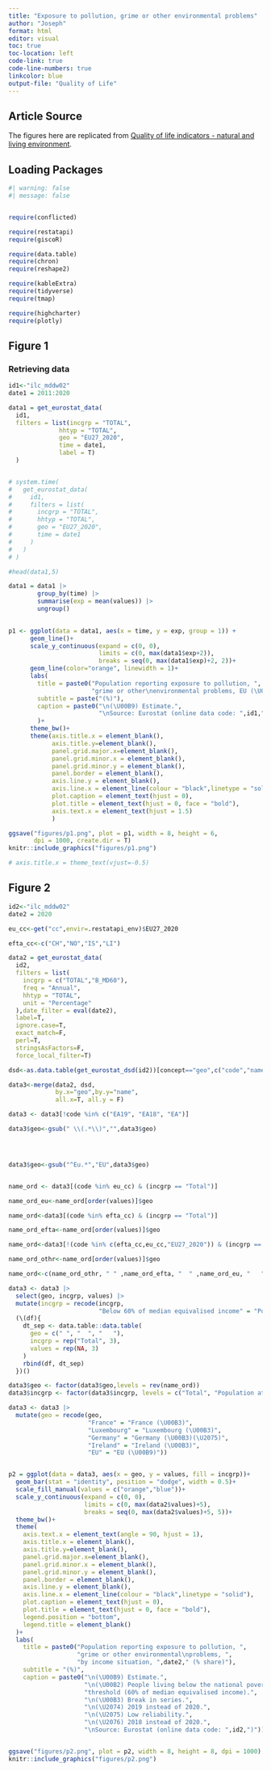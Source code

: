 ```yaml
---
title: "Exposure to pollution, grime or other environmental problems"
author: "Joseph"
format: html
editor: visual
toc: true
toc-location: left
code-link: true
code-line-numbers: true
linkcolor: blue
output-file: "Quality of Life"
---
```


## Article Source

The figures here are replicated from [Quality of life indicators - natural and living environment](https://ec.europa.eu/eurostat/statistics-explained/index.php?title=Quality_of_life_indicators_-_natural_and_living_environment).\

## Loading Packages

```r
#| warning: false
#| message: false


require(conflicted)

require(restatapi)
require(giscoR)

require(data.table)
require(chron)
require(reshape2)

require(kableExtra)
require(tidyverse)
require(tmap)

require(highcharter)
require(plotly)
```

## Figure 1

### Retrieving data

```r
id1<-"ilc_mddw02"
date1 = 2011:2020

data1 = get_eurostat_data(
  id1, 
  filters = list(incgrp = "TOTAL",
              hhtyp = "TOTAL",
              geo = "EU27_2020",
              time = date1,
              label = T)
  )


# system.time(
#   get_eurostat_data(
#     id1, 
#     filters = list(
#       incgrp = "TOTAL",
#       hhtyp = "TOTAL",
#       geo = "EU27_2020",
#       time = date1
#     )
#   )
# )

#head(data1,5)
```

```r
data1 = data1 |>
        group_by(time) |>
        summarise(exp = mean(values)) |>
        ungroup()
  

p1 <- ggplot(data = data1, aes(x = time, y = exp, group = 1)) +
      geom_line()+ 
      scale_y_continuous(expand = c(0, 0), 
                         limits = c(0, max(data1$exp+2)),
                         breaks = seq(0, max(data1$exp)+2, 2))+
      geom_line(color="orange", linewidth = 1)+
      labs(
        title = paste0("Population reporting exposure to pollution, ",
                       "grime or other\nenvironmental problems, EU (\U00B9) ",date1[1],"-",date1[length(date1)]),
        subtitle = paste("(%)"),
        caption = paste0("\n(\U00B9) Estimate.",
                         "\nSource: Eurostat (online data code: ",id1,")")
        )+
      theme_bw()+
      theme(axis.title.x = element_blank(),
            axis.title.y=element_blank(),
            panel.grid.major.x=element_blank(),
            panel.grid.minor.x = element_blank(),
            panel.grid.minor.y = element_blank(),
            panel.border = element_blank(),
            axis.line.y = element_blank(),
            axis.line.x = element_line(colour = "black",linetype = "solid"),
            plot.caption = element_text(hjust = 0),
            plot.title = element_text(hjust = 0, face = "bold"),
            axis.text.x = element_text(hjust = 1.5)
            )

ggsave("figures/p1.png", plot = p1, width = 8, height = 6, 
       dpi = 1000, create.dir = T)
knitr::include_graphics("figures/p1.png")

# axis.title.x = theme_text(vjust=-0.5)
```

## Figure 2

```r
id2<-"ilc_mddw02"
date2 = 2020

eu_cc<-get("cc",envir=.restatapi_env)$EU27_2020

efta_cc<-c("CH","NO","IS","LI")

data2 = get_eurostat_data(
  id2, 
  filters = list(
    incgrp = c("TOTAL","B_MD60"),
    freq = "Annual",
    hhtyp = "TOTAL",
    unit = "Percentage"
  ),date_filter = eval(date2),
  label=T,
  ignore.case=T,
  exact_match=F,
  perl=T,
  stringsAsFactors=F,
  force_local_filter=T)

dsd<-as.data.table(get_eurostat_dsd(id2))[concept=="geo",c("code","name")]

data3<-merge(data2, dsd, 
             by.x="geo",by.y="name", 
             all.x=T, all.y = F)

data3 <- data3[!code %in% c("EA19", "EA18", "EA")]

data3$geo<-gsub(" \\(.*\\)","",data3$geo)




data3$geo<-gsub("^Eu.*","EU",data3$geo)


name_ord <- data3[(code %in% eu_cc) & (incgrp == "Total")]

name_ord_eu<-name_ord[order(values)]$geo

name_ord<-data3[(code %in% efta_cc) & (incgrp == "Total")]

name_ord_efta<-name_ord[order(values)]$geo

name_ord<-data3[!(code %in% c(efta_cc,eu_cc,"EU27_2020")) & (incgrp == "Total")]

name_ord_othr<-name_ord[order(values)]$geo

name_ord<-c(name_ord_othr, " " ,name_ord_efta, "  " ,name_ord_eu, "   ", "EU")

data3 <- data3 |>
  select(geo, incgrp, values) |>
  mutate(incgrp = recode(incgrp,
                         "Below 60% of median equivalised income" = "Population at-risk-of-poverty (\U00B2)")) |>
  (\(df){
    dt_sep <- data.table::data.table(
      geo = c(" ", "  ", "   "),
      incgrp = rep("Total", 3),
      values = rep(NA, 3)
    )
    rbind(df, dt_sep)
  })()

data3$geo <- factor(data3$geo,levels = rev(name_ord))
data3$incgrp <- factor(data3$incgrp, levels = c("Total", "Population at-risk-of-poverty (\U00B2)"))

data3 <- data3 |>
  mutate(geo = recode(geo,
                      "France" = "France (\U00B3)",
                      "Luxembourg" = "Luxembourg (\U00B3)",
                      "Germany" = "Germany (\U00B3)(\U2075)",
                      "Ireland" = "Ireland (\U00B3)",
                      "EU" = "EU (\U00B9)"))



```

```r

p2 = ggplot(data = data3, aes(x = geo, y = values, fill = incgrp))+
  geom_bar(stat = "identity", position = "dodge", width = 0.5)+
  scale_fill_manual(values = c("orange","blue"))+ 
  scale_y_continuous(expand = c(0, 0), 
                     limits = c(0, max(data2$values)+5),
                     breaks = seq(0, max(data2$values)+5, 5))+
  theme_bw()+
  theme(
    axis.text.x = element_text(angle = 90, hjust = 1),
    axis.title.x = element_blank(),
    axis.title.y=element_blank(),
    panel.grid.major.x=element_blank(),
    panel.grid.minor.x = element_blank(),
    panel.grid.minor.y = element_blank(),
    panel.border = element_blank(),
    axis.line.y = element_blank(),
    axis.line.x = element_line(colour = "black",linetype = "solid"),
    plot.caption = element_text(hjust = 0),
    plot.title = element_text(hjust = 0, face = "bold"),
    legend.position = "bottom",
    legend.title = element_blank()
  )+
  labs(
    title = paste0("Population reporting exposure to pollution, ",
                   "grime or other environmental\nproblems, ",
                   "by income situation, ",date2," (% share)"),
    subtitle = "(%)",
    caption = paste0("\n(\U00B9) Estimate.",
                     "\n(\U00B2) People living below the national poverty ",
                     "threshold (60% of median equivalised income).",
                     "\n(\U00B3) Break in series.",
                     "\n(\U2074) 2019 instead of 2020.",
                     "\n(\U2075) Low reliability.",
                     "\n(\U2076) 2018 instead of 2020.",
                     "\nSource: Eurostat (online data code: ",id2,")"))


ggsave("figures/p2.png", plot = p2, width = 8, height = 8, dpi = 1000)
knitr::include_graphics("figures/p2.png")
```

<!-- ## Figure 3 -->

<!-- ```{r} -->
<!-- id3<-"ilc_mddw05" -->
<!-- date3 = 2020 -->

<!-- #get_eurostat_dsd(id3) -->

<!-- data3 = get_eurostat_data( -->
<!--   id3,  -->
<!--   filters = list( -->
<!--     incgrp = c("Total"), -->
<!--     time = date2, -->
<!--     freq = "Annual", -->
<!--     deg_urb = c("Cities", "Towns and suburbs", "Rural areas"), -->
<!--     unit = "Percentage" -->
<!--     ) -->
<!--   ) -->
<!-- ``` -->

<!-- ```{r} -->
<!-- data3 = data3 |> -->
<!--         select(geo, deg_urb, values) -->


<!-- p3 = ggplot(data = data3, aes(x = geo, y = values, fill = deg_urb))+ -->
<!--   geom_bar(stat = "identity", position = "dodge", width = 0.5)+ -->
<!--   scale_fill_manual(values = c("orange","steelblue", "red"))+  -->
<!--   scale_y_continuous(expand = c(0, 0),  -->
<!--                        limits = c(0, max(data3$values)+5), -->
<!--                        breaks = seq(0, max(data3$values)+5, 5))+ -->
<!--   theme_bw()+ -->
<!--     theme( -->
<!--       axis.text.x = element_text(angle = 90, hjust = 1), -->
<!--       axis.title.x = element_blank(), -->
<!--       axis.title.y=element_blank(), -->
<!--       panel.grid.major.x=element_blank(), -->
<!--       panel.grid.minor.x = element_blank(), -->
<!--       panel.grid.minor.y = element_blank(), -->
<!--       panel.border = element_blank(), -->
<!--       axis.line.y = element_blank(), -->
<!--       axis.line.x = element_line(colour = "black",linetype = "solid"), -->
<!--       plot.caption = element_text(hjust = 0), -->
<!--       plot.title = element_text(hjust = 0, face = "bold"), -->
<!--       legend.position = "bottom", -->
<!--       legend.title = element_blank() -->
<!--           )+ -->
<!--   labs( -->
<!--         title = paste0("Population reporting exposure to pollution, ", -->
<!--                        "grime or other environmental\nproblems, ", -->
<!--                        "by degree of urbanisation, ",date3," (% share)"), -->
<!--         subtitle = paste("(%)"), -->
<!--         caption = paste0("\n(\U00B9) Estimate.", -->
<!--                          "\n(\U00B2) Break in series.", -->
<!--                          "\n(\U00B3) 2019 instead of 2020.", -->
<!--                          "\n(\U2074) Low reliability.", -->
<!--                          "\n(\U2075) 2018 instead of 2020.", -->
<!--                          "\nSource: Eurostat (online data code: ",id3,")")) -->


<!-- ggsave("figures/p3.png", plot = p3, width = 8, height = 6, dpi = 1000) -->
<!-- knitr::include_graphics("figures/p3.png") -->
<!-- ``` -->
